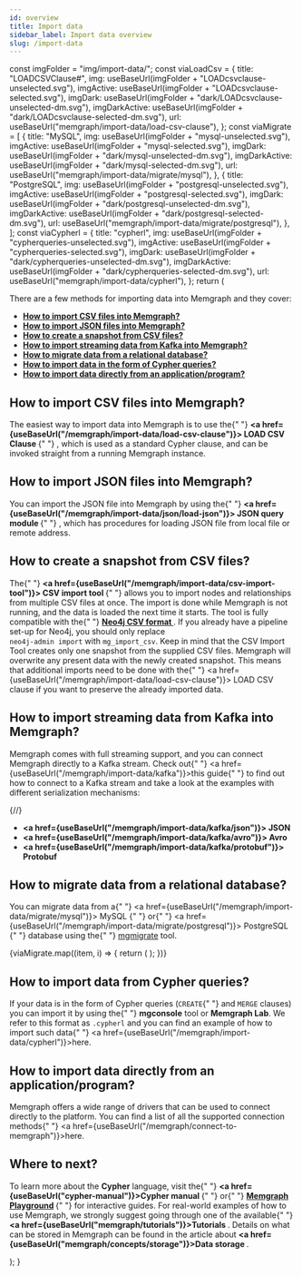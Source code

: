 ```yaml
---
id: overview
title: Import data
sidebar_label: Import data overview
slug: /import-data
---
```



  const imgFolder = "img/import-data/";
  const viaLoadCsv = {
    title: "LOADCSVClause#",
    img: useBaseUrl(imgFolder + "LOADcsvclause-unselected.svg"),
    imgActive: useBaseUrl(imgFolder + "LOADcsvclause-selected.svg"),
    imgDark: useBaseUrl(imgFolder + "dark/LOADcsvclause-unselected-dm.svg"),
    imgDarkActive: useBaseUrl(imgFolder + "dark/LOADcsvclause-selected-dm.svg"),
    url: useBaseUrl("memgraph/import-data/load-csv-clause"),
  };
  const viaMigrate = [
    {
      title: "MySQL",
      img: useBaseUrl(imgFolder + "mysql-unselected.svg"),
      imgActive: useBaseUrl(imgFolder + "mysql-selected.svg"),
      imgDark: useBaseUrl(imgFolder + "dark/mysql-unselected-dm.svg"),
      imgDarkActive: useBaseUrl(imgFolder + "dark/mysql-selected-dm.svg"),
      url: useBaseUrl("memgraph/import-data/migrate/mysql"),
    },
    {
      title: "PostgreSQL",
      img: useBaseUrl(imgFolder + "postgresql-unselected.svg"),
      imgActive: useBaseUrl(imgFolder + "postgresql-selected.svg"),
      imgDark: useBaseUrl(imgFolder + "dark/postgresql-unselected-dm.svg"),
      imgDarkActive: useBaseUrl(imgFolder + "dark/postgresql-selected-dm.svg"),
      url: useBaseUrl("memgraph/import-data/migrate/postgresql"),
    },
  ];
  const viaCypherl = {
    title: "cypherl",
    img: useBaseUrl(imgFolder + "cypherqueries-unselected.svg"),
    imgActive: useBaseUrl(imgFolder + "cypherqueries-selected.svg"),
    imgDark: useBaseUrl(imgFolder + "dark/cypherqueries-unselected-dm.svg"),
    imgDarkActive: useBaseUrl(imgFolder + "dark/cypherqueries-selected-dm.svg"),
    url: useBaseUrl("memgraph/import-data/cypherl"),
  };
  return (
    <Container size="small">
      <div className={styles.connectToMemgraph}>
        <section>
          <p>
            There are a few methods for importing data into Memgraph and they
            cover:
          </p>
          <ul>
            <li>
              <b>
                <a href="#csv">How to import CSV files into Memgraph?</a>
              </b>
            </li>
            <li>
              <b>
                <a href="#json">How to import JSON files into Memgraph?</a>
              </b>
            </li>
            <li>
              <b>
                <a href="#csv-tool">How to create a snapshot from CSV files?</a>
              </b>
            </li>
            <li>
              <b>
                <a href="#kafka">
                  How to import streaming data from Kafka into Memgraph?
                </a>
              </b>
            </li>
            <li>
              <b>
                <a href="#migrate">
                  How to migrate data from a relational database?
                </a>
              </b>
            </li>
            <li>
              <b>
                <a href="#queries">
                  How to import data in the form of Cypher queries?
                </a>
              </b>
            </li>
            <li>
              <b>
                <a href="#application">
                  How to import data directly from an application/program?
                </a>
              </b>
            </li>
          </ul>
        </section>
        <section>
          <h2 id="csv">How to import CSV files into Memgraph?</h2>
          <p>
            The easiest way to import data into Memgraph is to use the{" "}
            <b>
              <a href={useBaseUrl("/memgraph/import-data/load-csv-clause")}>
                LOAD CSV Clause
              </a>
            </b>{" "}
            , which is used as a standard Cypher clause, and can be invoked
            straight from a running Memgraph instance.
          </p>
          <ConnectButton
            title={viaLoadCsv.title}
            url={viaLoadCsv.url}
            img={viaLoadCsv.img}
            imgActive={viaLoadCsv.imgActive}
            imgDark={viaLoadCsv.imgDark}
            imgDarkActive={viaLoadCsv.imgDarkActive}
          />
        </section>
        <section>
          <h2 id="json">How to import JSON files into Memgraph?</h2>
          <p>
            You can import the JSON file into Memgraph by using the{" "}
            <b>
              <a href={useBaseUrl("/memgraph/import-data/json/load-json")}>
                JSON query module
              </a>
            </b>{" "}
            , which has procedures for loading JSON file from local file or
            remote address.
          </p>
        </section>
        <section>
          <h2 id="csv-tool">How to create a snapshot from CSV files?</h2>
          <p>
            The{" "}
            <b>
              <a href={useBaseUrl("/memgraph/import-data/csv-import-tool")}>
                CSV import tool
              </a>
            </b>{" "}
            allows you to import nodes and relationships from multiple CSV files
            at once. The import is done while Memgraph is not running, and the
            data is loaded the next time it starts. The tool is fully compatible
            with the{" "}
            <b>
              <a href="https://neo4j.com/docs/operations-manual/current/tools/import/">
                Neo4j CSV format
              </a>
            </b>
            . If you already have a pipeline set-up for Neo4j, you should only replace
            <br />
            <code>neo4j-admin import</code> with <code>mg_import_csv</code>. Keep
            in mind that the CSV Import Tool creates only one snapshot from the supplied
            CSV files. Memgraph will overwrite any present data with the newly created
            snapshot. This means that additional imports need to be done with the{" "}
            <a href={useBaseUrl("/memgraph/import-data/load-csv-clause")}>
              LOAD CSV clause
            </a> if you want to preserve the already imported data.
          </p>
        </section>
        <section>
          <h2 id="kafka">
            How to import streaming data from Kafka into Memgraph?
          </h2>
          <p>
            Memgraph comes with full streaming support, and you can connect
            Memgraph directly to a Kafka stream. Check out{" "}
            <a href={useBaseUrl("/memgraph/import-data/kafka")}>this guide</a>{" "}
            to find out how to connect to a Kafka stream and take a look at the
            examples with different serialization mechanisms:
          </p>
          {/*<ConnectButton
            title={viaKafka.title}
            url={viaKafka.url}
            img={viaKafka.img}
            imgActive={viaKafka.imgActive}
            imgDark={viaKafka.imgDark}
            imgDarkActive={viaKafka.imgDarkActive}
          />*/}
          <ul>
            <li>
              <b>
                <a href={useBaseUrl("/memgraph/import-data/kafka/json")}>
                  JSON
                </a>
              </b>
            </li>
            <li>
              <b>
                <a href={useBaseUrl("/memgraph/import-data/kafka/avro")}>
                  Avro
                </a>
              </b>
            </li>
            <li>
              <b>
                <a href={useBaseUrl("/memgraph/import-data/kafka/protobuf")}>
                  Protobuf
                </a>
              </b>
            </li>
          </ul>
        </section>
        <section>
          <h2 id="migrate">How to migrate data from a relational database?</h2>
          <p>
            You can migrate data from a{" "}
            <a href={useBaseUrl("/memgraph/import-data/migrate/mysql")}>
              MySQL
            </a>{" "}
            or{" "}
            <a href={useBaseUrl("/memgraph/import-data/migrate/postgresql")}>
              PostgreSQL
            </a>{" "}
            database using the{" "}
            <a href="https://github.com/memgraph/mgmigrate">mgmigrate</a> tool.
          </p>
          <div className={styles.connectToMemgraph__grid}>
            {viaMigrate.map((item, i) => {
              return (
                <ConnectButton
                  key={i}
                  url={item.url}
                  title={item.title}
                  img={item.img}
                  imgActive={item.imgActive}
                  imgDark={item.imgDark}
                  imgDarkActive={item.imgDarkActive}
                />
              );
            })}
          </div>
        </section>
        <section>
          <h2 id="queries">How to import data from Cypher queries?</h2>
          <p>
            If your data is in the form of Cypher queries (<code>CREATE</code>{" "}
            and <code>MERGE</code> clauses) you can import it by using the{" "}
            <b>mgconsole</b> tool or <b>Memgraph Lab</b>. We refer to this
            format as <code>.cypherl</code> and you can find an example of how
            to import such data{" "}
            <a href={useBaseUrl("/memgraph/import-data/cypherl")}>here</a>.
          </p>
          <ConnectButton
            title={viaCypherl.title}
            url={viaCypherl.url}
            img={viaCypherl.img}
            imgActive={viaCypherl.imgActive}
            imgDark={viaCypherl.imgDark}
            imgDarkActive={viaCypherl.imgDarkActive}
          />
        </section>
        <section>
          <h2 id="application">
            How to import data directly from an application/program?
          </h2>
          <p>
            Memgraph offers a wide range of drivers that can be used to connect
            directly to the platform. You can find a list of all the supported
            connection methods{" "}
            <a href={useBaseUrl("/memgraph/connect-to-memgraph")}>here</a>.
          </p>
        </section>
        <section>
          <h2>Where to next?</h2>
          <p>
            To learn more about the <b>Cypher</b> language, visit the{" "}
            <b>
              <a href={useBaseUrl("cypher-manual")}>Cypher manual</a>
            </b>{" "}
            or{" "}
            <b>
              <a href="https://playground.memgraph.com/">Memgraph Playground</a>
            </b>{" "}
            for interactive guides. For real-world examples of how to use
            Memgraph, we strongly suggest going through one of the available{" "}
            <b>
              <a href={useBaseUrl("memgraph/tutorials")}>Tutorials</a>
            </b>
            . Details on what can be stored in Memgraph can be found in the article
            about <b>
              <a href={useBaseUrl("memgraph/concepts/storage")}>Data storage</a>
            </b>.
          </p>
        </section>
      </div>
    </Container>
  );
}
